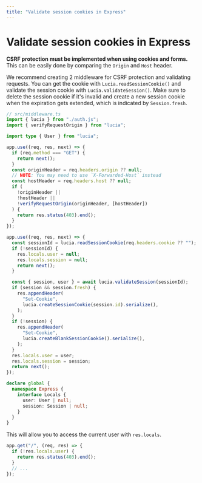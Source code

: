 ```yaml
---
title: "Validate session cookies in Express"
---
```


# Validate session cookies in Express

**CSRF protection must be implemented when using cookies and forms.** This can be easily done by comparing the `Origin` and `Host` header.

We recommend creating 2 middleware for CSRF protection and validating requests. You can get the cookie with `Lucia.readSessionCookie()` and validate the session cookie with `Lucia.validateSession()`. Make sure to delete the session cookie if it's invalid and create a new session cookie when the expiration gets extended, which is indicated by `Session.fresh`.

```ts
// src/middleware.ts
import { lucia } from "./auth.js";
import { verifyRequestOrigin } from "lucia";

import type { User } from "lucia";

app.use((req, res, next) => {
  if (req.method === "GET") {
    return next();
  }
  const originHeader = req.headers.origin ?? null;
  // NOTE: You may need to use `X-Forwarded-Host` instead
  const hostHeader = req.headers.host ?? null;
  if (
    !originHeader ||
    !hostHeader ||
    !verifyRequestOrigin(originHeader, [hostHeader])
  ) {
    return res.status(403).end();
  }
});

app.use((req, res, next) => {
  const sessionId = lucia.readSessionCookie(req.headers.cookie ?? "");
  if (!sessionId) {
    res.locals.user = null;
    res.locals.session = null;
    return next();
  }

  const { session, user } = await lucia.validateSession(sessionId);
  if (session && session.fresh) {
    res.appendHeader(
      "Set-Cookie",
      lucia.createSessionCookie(session.id).serialize(),
    );
  }
  if (!session) {
    res.appendHeader(
      "Set-Cookie",
      lucia.createBlankSessionCookie().serialize(),
    );
  }
  res.locals.user = user;
  res.locals.session = session;
  return next();
});

declare global {
  namespace Express {
    interface Locals {
      user: User | null;
      session: Session | null;
    }
  }
}
```

This will allow you to access the current user with `res.locals`.

```ts
app.get("/", (req, res) => {
  if (!res.locals.user) {
    return res.status(403).end();
  }
  // ...
});
```

